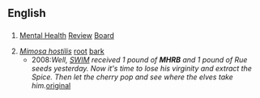 ==English==

==={{initialism|lang=en}}===
{{en-initialism}}

#  {{Australia}} [[mental health|Mental Health]] [[review|Review]] [[board|Board]]
# ''[[w:Mimosa tenuiflora|Mimosa hostilis]]'' [[root]] [[bark]]
#*2008:''Well, [[SWIM]] received 1 pound of '''MHRB''' and 1 pound of Rue seeds yesterday. Now it's time to lose his virginity and extract the Spice. Then let the cherry pop and see where the elves take him.''[http://www.dmt-nexus.com/forum/default.aspx?g=posts&t=999 original]